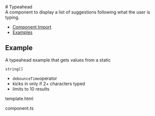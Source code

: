 
<Meta of={typeaheadStories} />

<div className="docs-title">
  # Typeahead

  <div className="buttons-container">
    <link-design of={JSON.stringify(typeaheadStories)}></link-design>
    <NgbComponentDemoLink component="typeahead" />
  </div>
</div>

<div className="lead mb-16">
  A component to display a list of suggestions following what the user is typing.
</div>

<NgbComponentBanner component="typeahead" />

<ul>
  <li>
    <a href="#component-import" target="_self">
      Component Import
    </a>
  </li>
  <li>
    <a href="#examples" target="_self">
      Examples
    </a>
  </li>
</ul>

<NgbComponentImport module="NgbTypeaheadModule" />

## Example

A typeahead example that gets values from a static

<code>string[]</code>
<ul>
  <li>
    <code>debounceTime</code>operator
  </li>
  <li>kicks in only if 2+ characters typed</li>
  <li>limits to 10 results</li>
</ul>

<post-tabs>
  <post-tab-header panel="typeaheadSampleBasicHtml">template.html</post-tab-header>
  <post-tab-panel name="typeaheadSampleBasicHtml">
    <Source code={typeaheadSampleBasicHtml} language="html"/>
  </post-tab-panel>

<post-tab-header panel="typeaheadSampleBasicAngular">component.ts</post-tab-header>
<post-tab-panel name="typeaheadSampleBasicAngular">

<Source code={typeaheadSampleBasicAngular} language="ts"/>
</post-tab-panel>
</post-tabs>
